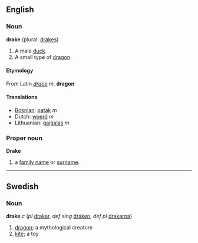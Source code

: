 ==English==
=== Noun ===
'''drake''' (plural: [[drakes]])

# A male [[duck]].
# A small type of [[dragon]].

====Etymology====
From Latin ''[[draco]]'' ''m'', '''dragon'''

====Translations====
*[[Bosnian]]: [[patak]] ''m''
*Dutch: [[woerd]] ''m''
*Lithuanian: [[gaigalas]] ''m''

===Proper noun===
'''Drake'''

# a [[family name]] or [[surname]].

----
==Swedish==
===Noun===
'''drake''' ''c'' (''pl'' [[drakar]], ''def sing'' [[draken]], ''def pl'' [[drakarna]])

#[[dragon]]; a mythological creature
#[[kite]]; a toy